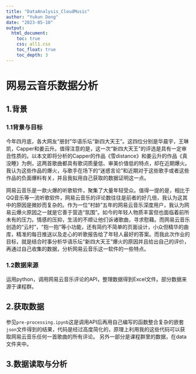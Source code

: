 ```yaml
---
title: "DataAnalysis_CloudMusic"
author: "Yukun Dong"
date: "2023-05-10"
output: 
  html_document:
    toc: true
    css: all1.css
    toc_float: true
    toc_depth: 3
---
```


# 网易云音乐数据分析

## 1.背景

### 1.1背景与目标

今年四月底，各大网友“册封”华语乐坛“新四大天王”。这四位分别是华晨宇，王琳凯，Capper和姜云升。值得注意的是，这一次“新四大天王”的评选是具有一定审丑性质的。以本文即将分析的Capper的作品《雪distance》和姜云升的作品《真没睡》为例，这两首歌曲都具有歌词质量低、审美价值低的特点，却在近期爆火。我认为这些作品的爆火，与歌手在场下的“迷惑言论”和近期对于这些歌手或者这些作品的负面爆料有关，并且我拟用自己获取的数据证明这一点。

网易云音乐是一款火爆的听歌软件，聚集了大量年轻受众。值得一提的是，相比于QQ音乐等一流听歌软件，网易云音乐的评论数往往是前者的好几倍，我认为这其中的原因是微妙而复杂的。作为一位“村龄”五年的网易云音乐深度用户，我认为网易云爆火原因之一就是它善于营造“氛围”。如今的年轻人物质丰富但也面临着前所未有的压力。情感的压抑，生活的不顺让他们诉诸歌曲，寻求慰藉。而网易云音乐创造的“云村”，“抱一抱”等小功能，还有简约不简单的页面设计，小众但精华的曲库，精准的每日推送以及走心的听歌报告给了年轻人最好的答案。而我此次作业的目标，就是结合时事分析华语乐坛“新四大天王”爆火的原因并且给出自己的评价，再通过自己收集的数据，分析网易云音乐这一软件的一些特点。

### 1.2数据来源

运用python，调用网易云音乐评论的API，整理数据得到Excel文件。部分数据来源于课程群。

## 2.获取数据

参见`pre-processing.ipynb`这是调用API后再用自己编写的函数整合复杂的嵌套`json`文件得到的结果，代码是经过高度简化的，原理上利用我的这些代码可以获取网易云音乐任何一首歌曲的所有评论。
另外一部分是课程群里的数据，在data文件夹中。

## 3.数据读取与分析

```r

```

